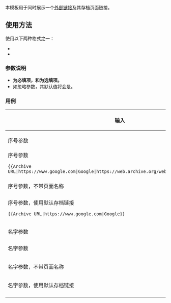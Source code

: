 本模板用于同时展示一个[[Help:链接|外部链接]]及其存档页面链接。

==使用方法==
使用以下两种格式之一：
* {{Code nowiki|<nowiki>{{Archive URL|<原始URL>|[页面名称]|[存档URL]}}</nowiki>}}
* {{Code nowiki|<nowiki>{{Archive URL|original_url=<原始URL>|name=<页面名称>|archive_url=<存档URL>}}</nowiki>}}

===参数说明===
* '''{{Code|<原始URL>}}为必填项，{{Code|[页面名称]}}和{{Code|[存档URL]}}为选填项。'''
* 如忽略{{Code|[存档URL]}}参数，其默认值将会是{{Code nowiki|https://web.archive.org/web/<原始URL>}}。

===用例===
{| class="wikitable"
|-
!style="width: 60%;" |输入
!输出
|-
!colspan="2"|序号参数
|-
|
;序号参数
<pre>{{Archive URL|https://www.google.com|Google|https://web.archive.org/web/https://www.google.com}}</pre>
|{{Archive URL|https://www.google.com|Google|https://web.archive.org/web/https://www.google.com}}
|-
|
;序号参数，不带页面名称
<pre>{{Archive URL|https://www.google.com||https://web.archive.org/web/https://www.google.com}}</pre>
|{{Archive URL|https://www.google.com||https://web.archive.org/web/https://www.google.com}}
|-
|
;序号参数，使用默认存档链接
<pre>{{Archive URL|https://www.google.com|Google}}</pre>
|{{Archive URL|https://www.google.com|Google}}
|-
!colspan="2"|名字参数
|-
|
;名字参数
<pre>{{Archive URL
|original_url=https://www.google.com
|name=Google
|archive_url=https://web.archive.org/web/https://www.google.com}}</pre>
|{{Archive URL
|original_url=https://www.google.com
|name=Google
|archive_url=https://web.archive.org/web/https://www.google.com}}
|-
|
;名字参数，不带页面名称
<pre>{{Archive URL
|original_url=https://www.google.com
|archive_url=https://web.archive.org/web/https://www.google.com}}</pre>
|{{Archive URL
|original_url=https://www.google.com
|archive_url=https://web.archive.org/web/https://www.google.com}}
|-
|
;名字参数，使用默认存档链接
<pre>{{Archive URL
|original_url=https://www.google.com
|name=Google}}</pre>
|{{Archive URL
|original_url=https://www.google.com
|name=Google}}
|}